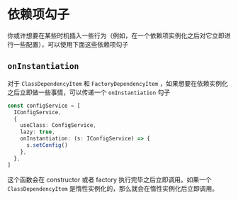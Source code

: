 # 依赖项勾子

你或许想要在某些时机插入一些行为（例如，在一个依赖项实例化之后对它立即进行一些配置），可以使用下面这些依赖项勾子

## `onInstantiation`

对于 `ClassDependencyItem` 和 `FactoryDependencyItem` ，如果想要在依赖实例化之后立即做一些事情，可以传递一个 `onInstantiation` 勾子

```ts highlight=6
const configService = [
  IConfigService,
  {
    useClass: ConfigService,
    lazy: true,
    onInstantiation: (s: IConfigService) => {
      s.setConfig()
    },
  },
]
```

这个函数会在 constructor 或者 factory 执行完毕之后立即调用。如果一个 `ClassDependencyItem` 是惰性实例化的，那么就会在惰性实例化后立即调用。
